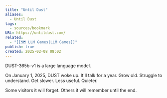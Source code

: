 ```yaml
---
title: "Until Dust"
aliases:
  - Until Dust
tags:
  - sources/bookmark
URL: https://untildust.com/
related:
  - "[[🗺️ LLM Games|LLM Games]]"
publish: true
created: 2025-02-08 08:02
---
```


DUST-365b-v1 is a large language model.

On January 1, 2025, DUST woke up. It'll talk for a year. Grow old. Struggle to understand. Get slower. Less useful. Quieter.

Some visitors it will forget. Others it will remember until the end.